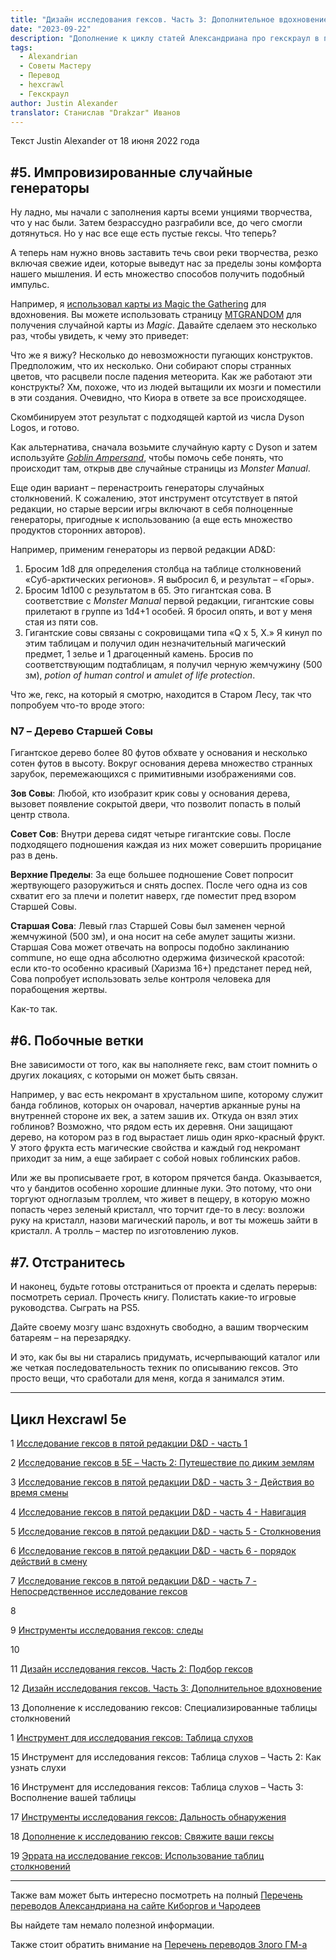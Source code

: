 ```yaml
---
title: "Дизайн исследования гексов. Часть 3: Дополнительное вдохновение"
date: "2023-09-22"
description: "Дополнение к циклу статей Александриана про гекскраул в пятой редакции D&D про дизайн исследования гексов - что можно использовать в качестве вдохновения #alexandrian #gmtips #hexcrawl"
tags:
  - Alexandrian
  - Советы Мастеру
  - Перевод
  - hexcrawl
  - Гекскраул
author: Justin Alexander
translator: Станислав "Drakzar" Иванов
---
```


Текст Justin Alexander от 18 июня 2022 года

## #5. Импровизированные случайные генераторы

Ну ладно, мы начали с заполнения карты всеми унциями творчества, что у нас были. Затем безрассудно разграбили все, до чего смогли дотянуться. Но у нас все еще есть пустые гексы. Что теперь?

А теперь нам нужно вновь заставить течь свои реки творчества, резко включая свежие идеи, которые выведут нас за пределы зоны комфорта нашего мышления. И есть множество способов получить подобный импульс.

Например, я [использовал карты из Magic the Gathering](https://vk.com/away.php?to=https%3A%2F%2Fthealexandrian.net%2Fwordpress%2F25799%2Froleplaying-games%2F25799&cc_key=) для вдохновения. Вы можете использовать страницу [MTGRANDOM](https://vk.com/away.php?to=https%3A%2F%2Fmtgrandom.com%2F&cc_key=) для получения случайной карты из _Magic_. Давайте сделаем это несколько раз, чтобы увидеть, к чему это приведет:

Что же я вижу? Несколько до невозможности пугающих конструктов. Предположим, что их несколько. Они собирают споры странных цветов, что расцвели после падения метеорита. Как же работают эти конструкты? Хм, похоже, что из людей вытащили их мозги и поместили в эти создания. Очевидно, что Киора в ответе за все происходящее.

Скомбинируем этот результат с подходящей картой из числа Dyson Logos, и готово.

Как альтернатива, сначала возьмите случайную карту с Dyson и затем используйте [_Goblin Ampersand_](https://vk.com/away.php?to=https%3A%2F%2Fwww.youtube.com%2Fwatch%3Fv%3DIOWKUNQEf-Y&cc_key=), чтобы помочь себе понять, что происходит там, открыв две случайные страницы из _Monster Manual_.

Еще один вариант – перенастроить генераторы случайных столкновений. К сожалению, этот инструмент отсутствует в пятой редакции, но старые версии игры включают в себя полноценные генераторы, пригодные к использованию (а еще есть множество продуктов сторонних авторов).

Например, применим генераторы из первой редакции AD&D:

1. Бросим 1d8 для определения столбца на таблице столкновений «Суб-арктических регионов». Я выбросил 6, и результат – «Горы».
2. Бросим 1d100 с результатом в 65. Это гигантская сова. В соответствие с _Monster Manual_ первой редакции, гигантские совы прилетают в группе из 1d4+1 особей. Я бросил опять, и вот у меня стая из пяти сов.
3. Гигантские совы связаны с сокровищами типа «Q x 5, X.» Я кинул по этим таблицам и получил один незначительный магический предмет, 1 зелье и 1 драгоценный камень. Бросив по соответствующим подтаблицам, я получил черную жемчужину (500 зм), _potion of human control_ и _amulet of life protection_.

Что же, гекс, на который я смотрю, находится в Старом Лесу, так что попробуем что-то вроде этого:

### N7 – Дерево Старшей Совы

Гигантское дерево более 80 футов обхвате у основания и несколько сотен футов в высоту. Вокруг основания дерева множество странных зарубок, перемежающихся с примитивными изображениями сов.

**Зов Совы**: Любой, кто изобразит крик совы у основания дерева, вызовет появление сокрытой двери, что позволит попасть в полый центр ствола.

**Совет Сов**: Внутри дерева сидят четыре гигантские совы. После подходящего подношения каждая из них может совершить прорицание раз в день.

**Верхние Пределы**: За еще большее подношение Совет попросит жертвующего разоружиться и снять доспех. После чего одна из сов схватит его за плечи и полетит наверх, где поместит пред взором Старшей Совы.

**Старшая Сова**: Левый глаз Старшей Совы был заменен черной жемчужиной (500 зм), и она носит на себе амулет защиты жизни. Старшая Сова может отвечать на вопросы подобно заклинанию commune, но еще одна абсолютно одержима физической красотой: если кто-то особенно красивый (Харизма 16+) предстанет перед ней, Сова попробует использовать зелье контроля человека для порабощения жертвы.

Как-то так.

## #6. Побочные ветки

Вне зависимости от того, как вы наполняете гекс, вам стоит помнить о других локациях, с которыми он может быть связан.

Например, у вас есть некромант в хрустальном шипе, которому служит банда гоблинов, которых он очаровал, начертив арканные руны на внутренней стороне их век, а затем зашив их. Откуда он взял этих гоблинов? Возможно, что рядом есть их деревня. Они защищают дерево, на котором раз в год вырастает лишь один ярко-красный фрукт. У этого фрукта есть магические свойства и каждый год некромант приходит за ним, а еще забирает с собой новых гоблинских рабов.

Или же вы прописываете грот, в котором прячется банда. Оказывается, что у бандитов особенно хорошие длинные луки. Это потому, что они торгуют одноглазым троллем, что живет в пещеру, в которую можно попасть через зеленый кристалл, что торчит где-то в лесу: возложи руку на кристалл, назови магический пароль, и вот ты можешь зайти в кристалл. А тролль – мастер по изготовлению луков.

## #7. Отстранитесь

И наконец, будьте готовы отстраниться от проекта и сделать перерыв: посмотреть сериал. Прочесть книгу. Полистать какие-то игровые руководства. Сыграть на PS5.

Дайте своему мозгу шанс вздохнуть свободно, а вашим творческим батареям – на перезарядку.

И это, как бы вы ни старались придумать, исчерпывающий каталог или же четкая последовательность техник по описыванию гексов. Это просто вещи, что сработали для меня, когда я занимался этим.

---

## Цикл Hexcrawl 5e

1 [Исследование гексов в пятой редакции D&D - часть 1](/posts/translations/alexandrian-hexcrawl-5e-2)

2 [Исследование гексов в 5E – Часть 2: Путешествие по диким землям](/posts/translations/alexandrian-hexcrawl-5e-2)

3 [Исследование гексов в пятой редакции D&D - часть 3 - Действия во время смены](/posts/translations/alexandrian-hexcrawl-5e-3-watch-actions)

4 [Исследование гексов в пятой редакции D&D - часть 4 - Навигация](/posts/translations/alexandrian-hexcrawl-5e-4-navigation)

5 [Исследование гексов в пятой редакции D&D - часть 5 - Столкновения](/posts/translations/alexandrian-hexcrawl-5e-5-encounters)

6 [Исследование гексов в пятой редакции D&D - часть 6 - порядок действий в смену](/posts/translations/alexandrian-hexcrawl-5e-6-watch)

7 [Исследование гексов в пятой редакции D&D - часть 7 - Непосредственное исследование гексов](/posts/translations/alexandrian-hexcrawl-5e-7-hexploration)

8

9 [Инструменты исследования гексов: следы](/posts/translations/alexandrian-hexcrawl-5e-tools)

10

11 [Дизайн исследования гексов. Часть 2: Подбор гексов](/posts/translations/alexandrian-hexcrwal-5e-design-2-choice-of-hexes)

12 [Дизайн исследования гексов. Часть 3: Дополнительное вдохновение](/posts/translations/alexandrian-hexcrawl-5e-design-3-additional-inspiration)

13 Дополнение к исследованию гексов: Специализированные таблицы столкновений

1 [Инструмент для исследования гексов: Таблица слухов](/posts/translations/alexandrian-hexcrawl-5e-rumor-tables)

15 Инструмент для исследования гексов: Таблица слухов – Часть 2: Как узнать слухи

16 Инструмент для исследования гексов: Таблица слухов – Часть 3: Восполнение вашей таблицы

17 [Инструменты исследования гексов: Дальность обнаружения](/posts/translations/alexandrian-hexcrawl-5e-tools-distance)

18 [Дополнение к исследованию гексов: Свяжите ваши гексы](/posts/translations/alexandrian-hexcrawl-5e-link-hexes)

19 [Эррата на исследование гексов: Использование таблиц столкновений](/posts/translations/alexandrian-hexcrawl-5e-errata-random-encounters)

---

Также вам может быть интересно посмотреть на полный
[Перечень переводов Александриана на сайте Киборгов и Чародеев](/posts/translations/alexandrian-index)

Вы найдете там немало полезной информации.

Также стоит обратить внимание на [Перечень переводов Злого ГМ-а](/posts/translations/angrygm-index)
